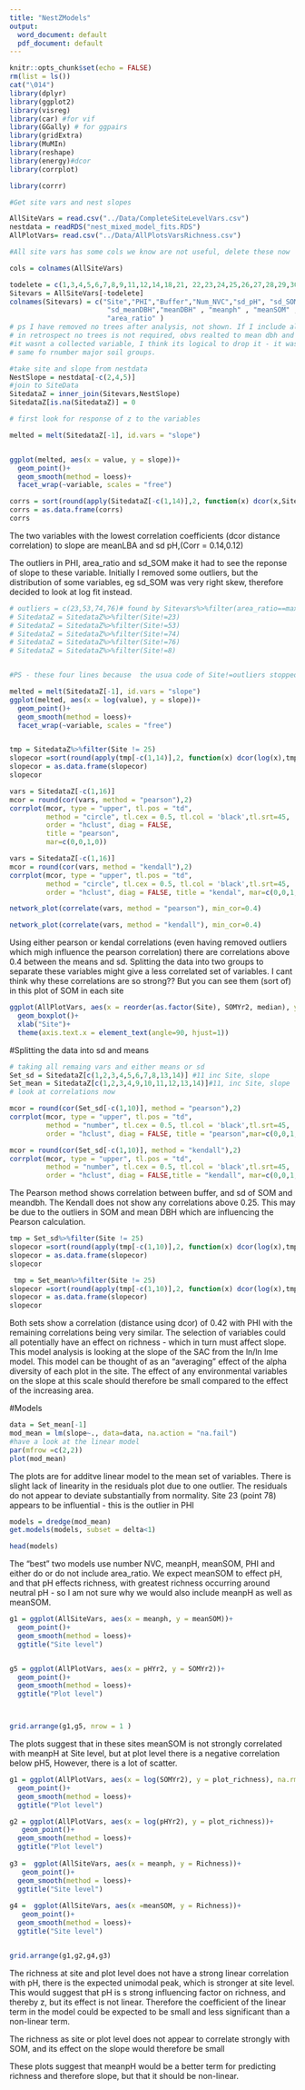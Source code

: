 ```yaml
---
title: "NestZModels"
output:
  word_document: default
  pdf_document: default
---
```


```r
knitr::opts_chunk$set(echo = FALSE)
rm(list = ls())
cat("\014")
library(dplyr)
library(ggplot2)
library(visreg)
library(car) #for vif
library(GGally) # for ggpairs
library(gridExtra)
library(MuMIn)
library(reshape)
library(energy)#dcor
library(corrplot)

library(corrr)

```

```r
#Get site vars and nest slopes

AllSiteVars = read.csv("../Data/CompleteSiteLevelVars.csv")
nestdata = readRDS("nest_mixed_model_fits.RDS")
AllPlotVars= read.csv("../Data/AllPlotsVarsRichness.csv")

#All site vars has some cols we know are not useful, delete these now

cols = colnames(AllSiteVars)
```

```r
todelete = c(1,3,4,5,6,7,8,9,11,12,14,18,21, 22,23,24,25,26,27,28,29,30,35)
Sitevars = AllSiteVars[-todelete]
colnames(Sitevars) = c("Site","PHI","Buffer","Num_NVC","sd_pH", "sd_SOM" ,"sd_LBA",
                        "sd_meanDBH","meanDBH" , "meanph" , "meanSOM" , "meanLBA" ,
                        "area_ratio" )
# ps I have removed no trees after analysis, not shown. If I include all the analysis it makes the discussion to convoluted
# in retrospect no trees is not required, obvs realted to mean dbh and sd meand dbh, and since I created it,
#it wasnt a collected variable, I think its logical to drop it - it was a onbvuscating, unnecessary addition
# same fo rnumber major soil groups.
```


```r
#take site and slope from nestdata
NestSlope = nestdata[-c(2,4,5)]
#join to SiteData
SitedataZ = inner_join(Sitevars,NestSlope)
SitedataZ[is.na(SitedataZ)] = 0

```
 
```r
# first look for response of z to the variables

melted = melt(SitedataZ[-1], id.vars = "slope")


ggplot(melted, aes(x = value, y = slope))+
  geom_point()+
  geom_smooth(method = loess)+
  facet_wrap(~variable, scales = "free")

```

```r
corrs = sort(round(apply(SitedataZ[-c(1,14)],2, function(x) dcor(x,SitedataZ$slope)), digits = 2), decreasing = TRUE)
corrs = as.data.frame(corrs)
corrs
```
The two variables with the lowest correlation coefficients (dcor distance correlation) to slope are meanLBA and sd pH,(Corr = 0.14,0.12)

The outliers in PHI, area_ratio and sd_SOM make it had to see the reponse of slope to these variable. Initially I removed some outliers, but the distribution of some variables, eg sd_SOM was very right skew, therefore decided to look at log fit instead.

```r


# outliers = c(23,53,74,76)# found by Sitevars%>%filter(area_ratio==max(area_ratio))..etc
# SitedataZ = SitedataZ%>%filter(Site!=23)
# SitedataZ = SitedataZ%>%filter(Site!=53)
# SitedataZ = SitedataZ%>%filter(Site!=74)
# SitedataZ = SitedataZ%>%filter(Site!=76)
# SitedataZ = SitedataZ%>%filter(Site!=8)


#PS - these four lines because  the usua code of Site!=outliers stopped running.

melted = melt(SitedataZ[-1], id.vars = "slope")
ggplot(melted, aes(x = log(value), y = slope))+
  geom_point()+
  geom_smooth(method = loess)+
  facet_wrap(~variable, scales = "free")



```

```r
tmp = SitedataZ%>%filter(Site != 25)
slopecor =sort(round(apply(tmp[-c(1,14)],2, function(x) dcor(log(x),tmp$slope)),  2), decreasing = TRUE)
slopecor = as.data.frame(slopecor)
slopecor

```


```r
vars = SitedataZ[-c(1,16)]
mcor = round(cor(vars, method = "pearson"),2)
corrplot(mcor, type = "upper", tl.pos = "td",
         method = "circle", tl.cex = 0.5, tl.col = 'black',tl.srt=45,
         order = "hclust", diag = FALSE,
         title = "pearson",
         mar=c(0,0,1,0))
```

```r
vars = SitedataZ[-c(1,16)]
mcor = round(cor(vars, method = "kendall"),2)
corrplot(mcor, type = "upper", tl.pos = "td",
         method = "circle", tl.cex = 0.5, tl.col = 'black',tl.srt=45,
         order = "hclust", diag = FALSE, title = "kendal", mar=c(0,0,1,0))
```

```r
network_plot(correlate(vars, method = "pearson"), min_cor=0.4)

```
```r
network_plot(correlate(vars, method = "kendall"), min_cor=0.4)

```

Using either pearson or kendal correlations (even having removed outliers which migh influence the pearson correlation) there are correlations above 0.4 between the means and sd. Splitting the data into two groups to separate these variables might give a less correlated set of variables.
I cant think why these correlations are so strong?? But you can see them (sort of) in this plot of SOM in each site

```r

ggplot(AllPlotVars, aes(x = reorder(as.factor(Site), SOMYr2, median), y = SOMYr2))+
  geom_boxplot()+
  xlab("Site")+
  theme(axis.text.x = element_text(angle=90, hjust=1))
```


#Splitting the data into sd and means

```r
# taking all remaing vars and either means or sd
Set_sd = SitedataZ[c(1,2,3,4,5,6,7,8,13,14)] #11 inc Site, slope
Set_mean = SitedataZ[c(1,2,3,4,9,10,11,12,13,14)]#11, inc Site, slope
# look at correlations now
```


```r

mcor = round(cor(Set_sd[-c(1,10)], method = "pearson"),2)
corrplot(mcor, type = "upper", tl.pos = "td",
         method = "number", tl.cex = 0.5, tl.col = 'black',tl.srt=45,
         order = "hclust", diag = FALSE, title = "pearson",mar=c(0,0,1,0) )
```
```r
mcor = round(cor(Set_sd[-c(1,10)], method = "kendall"),2)
corrplot(mcor, type = "upper", tl.pos = "td",
         method = "number", tl.cex = 0.5, tl.col = 'black',tl.srt=45,
         order = "hclust", diag = FALSE,title = "kendall", mar=c(0,0,1,0))
```

The Pearson method shows correlation between buffer, and sd of SOM and meandbh. The Kendall does not show any correlations above 0.25. This may be due to the outliers in SOM and mean DBH which are influencing the Pearson calculation.

```r
tmp = Set_sd%>%filter(Site != 25)
slopecor =sort(round(apply(tmp[-c(1,10)],2, function(x) dcor(log(x),tmp$slope)),  2), decreasing = TRUE)
slopecor = as.data.frame(slopecor)
slopecor

```

```r
 tmp = Set_mean%>%filter(Site != 25)
slopecor =sort(round(apply(tmp[-c(1,10)],2, function(x) dcor(log(x),tmp$slope)),  2), decreasing = TRUE)
slopecor = as.data.frame(slopecor)
slopecor

```

Both sets show a correlation (distance using dcor) of 0.42 with PHI with the remaining correlations  being very similar. The selection of variables could all potentially have an effect on richness - which in turn must affect slope.  This model analysis is looking at the slope of the SAC from the ln/ln lme model. This model can be thought of as an "averaging" effect of the alpha diversity of each plot in the site. The effect of any environmental variables on the slope at this scale should therefore be small compared to the effect of the increasing area.

#Models
```r
data = Set_mean[-1]
mod_mean = lm(slope~., data=data, na.action = "na.fail")
#have a look at the linear model
par(mfrow =c(2,2))
plot(mod_mean)
```

The plots are for additve linear model to the mean set of variables. There is slight lack of linearity in the residuals plot due to one outlier. The residuals do not appear to deviate substantially from normality. Site 23 (point 78) appears to be influential - this is the outlier in PHI 

```r
models = dredge(mod_mean)
get.models(models, subset = delta<1)


```

```r
head(models)
```

The "best" two models use number NVC, meanpH, meanSOM, PHI and either do or do not include area_ratio.
We expect meanSOM to effect pH, and that pH effects richness, with greatest richness occurring around neutral pH - so I am not sure why we would also include meanpH as well as meanSOM.  

```r
g1 = ggplot(AllSiteVars, aes(x = meanph, y = meanSOM))+
  geom_point()+
  geom_smooth(method = loess)+
  ggtitle("Site level")


g5 = ggplot(AllPlotVars, aes(x = pHYr2, y = SOMYr2))+
  geom_point()+
  geom_smooth(method = loess)+
  ggtitle("Plot level")



grid.arrange(g1,g5, nrow = 1 )
```

The plots suggest that in these sites meanSOM is not strongly correlated with meanpH at Site level, but at plot level there is a negative correlation below pH5, However,  there is a lot of scatter. 

```r
g1 = ggplot(AllPlotVars, aes(x = log(SOMYr2), y = plot_richness), na.rm = TRUE)+
  geom_point()+
  geom_smooth(method = loess)+
  ggtitle("Plot level")

g2 = ggplot(AllPlotVars, aes(x = log(pHYr2), y = plot_richness))+
   geom_point()+
  geom_smooth(method = loess)+
  ggtitle("Plot level")
 
g3 =  ggplot(AllSiteVars, aes(x = meanph, y = Richness))+
   geom_point()+
  geom_smooth(method = loess)+
  ggtitle("Site level")
  
g4 =  ggplot(AllSiteVars, aes(x =meanSOM, y = Richness))+
   geom_point()+
  geom_smooth(method = loess)+
  ggtitle("Site level")


grid.arrange(g1,g2,g4,g3)
```
The richness at site and plot level does not have a strong linear correlation with pH, there is the expected unimodal peak, which is stronger at site level. This would suggest that pH is s strong influencing factor on richness, and thereby z, but its effect is not linear. Therefore the coefficient of the linear term in the model could be expected to be small and less significant than a non-linear term.

The richness as site or plot level does not appear to correlate strongly with SOM, and its effect on the slope would therefore be small

These plots suggest that meanpH would be a better term for predicting richness and therefore slope, but that it should be non-linear.




